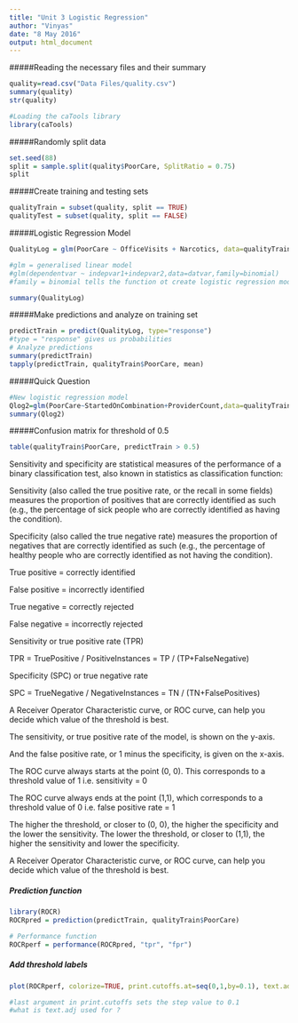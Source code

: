 ```yaml
---
title: "Unit 3 Logistic Regression"
author: "Vinyas"
date: "8 May 2016"
output: html_document
---
```

#####Reading the necessary files and their summary
```r
quality=read.csv("Data Files/quality.csv")
summary(quality)
str(quality)
```

```r
#Loading the caTools library
library(caTools) 
```
#####Randomly split data
```r
set.seed(88)
split = sample.split(quality$PoorCare, SplitRatio = 0.75)
split
```

#####Create training and testing sets
```r
qualityTrain = subset(quality, split == TRUE)
qualityTest = subset(quality, split == FALSE)
```
#####Logistic Regression Model
```r
QualityLog = glm(PoorCare ~ OfficeVisits + Narcotics, data=qualityTrain, family=binomial) 

#glm = generalised linear model
#glm(dependentvar ~ indepvar1+indepvar2,data=datvar,family=binomial)
#family = binomial tells the function ot create logistic regression model

summary(QualityLog)

```

#####Make predictions and analyze on training set
```r
predictTrain = predict(QualityLog, type="response")
#type = "response" gives us probabilities
# Analyze predictions
summary(predictTrain)
tapply(predictTrain, qualityTrain$PoorCare, mean)
```

#####Quick Question
```r
#New logistic regression model
Qlog2=glm(PoorCare~StartedOnCombination+ProviderCount,data=qualityTrain,family=binomial)
summary(Qlog2)
```

#####Confusion matrix for threshold of 0.5
```r
table(qualityTrain$PoorCare, predictTrain > 0.5)
```


Sensitivity and specificity are statistical measures of the performance of a binary classification test, also known in statistics as classification function:

Sensitivity (also called the true positive rate, or the recall in some fields) measures the proportion of positives that are correctly identified as such (e.g., the percentage of sick people who are correctly identified as having the condition).

Specificity (also called the true negative rate) measures the proportion of negatives that are correctly identified as such (e.g., the percentage of healthy people who are correctly identified as not having the condition).

True positive = correctly identified

False positive = incorrectly identified

True negative = correctly rejected

False negative = incorrectly rejected


Sensitivity or true positive rate (TPR)

TPR = TruePositive / PositiveInstances = TP / (TP+FalseNegative)

Specificity (SPC) or true negative rate

SPC = TrueNegative / NegativeInstances = TN / (TN+FalsePositives)

A Receiver Operator Characteristic curve,
or ROC curve, can help you decide
which value of the threshold is best.

The sensitivity, or true positive rate of the model,
is shown on the y-axis.

And the false positive rate, or 1 minus the specificity,
is given on the x-axis.

The ROC curve always starts at the point (0, 0).
This corresponds to a threshold value of 1 i.e. sensitivity = 0

The ROC curve always ends at the point (1,1),
which corresponds to a threshold value of 0 i.e. false positive rate = 1

The higher the threshold, or closer to (0, 0),
the higher the specificity and the lower the sensitivity.
The lower the threshold, or closer to (1,1),
the higher the sensitivity and lower the specificity.

A Receiver Operator Characteristic curve,
or ROC curve, can help you decide
which value of the threshold is best.





##### Prediction function
```r
library(ROCR)
ROCRpred = prediction(predictTrain, qualityTrain$PoorCare)

# Performance function
ROCRperf = performance(ROCRpred, "tpr", "fpr")

```

##### Add threshold labels 
```r
plot(ROCRperf, colorize=TRUE, print.cutoffs.at=seq(0,1,by=0.1), text.adj=c(-0.2,1.7))

#last argument in print.cutoffs sets the step value to 0.1
#what is text.adj used for ?
```
